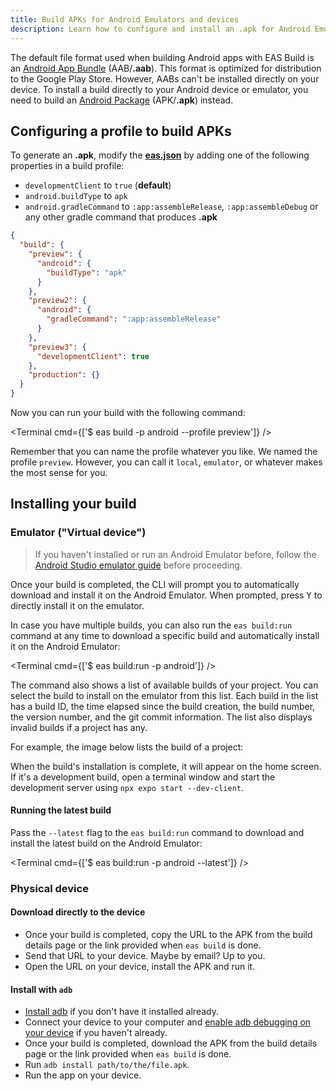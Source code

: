 ```yaml
---
title: Build APKs for Android Emulators and devices
description: Learn how to configure and install an .apk for Android Emulators and devices when using EAS Build.
---
```



The default file format used when building Android apps with EAS Build is an [Android App Bundle](https://developer.android.com/platform/technology/app-bundle) (AAB/**.aab**). This format is optimized for distribution to the Google Play Store. However, AABs can't be installed directly on your device. To install a build directly to your Android device or emulator, you need to build an [Android Package](https://en.wikipedia.org/wiki/Android_application_package) (APK/**.apk**) instead.

## Configuring a profile to build APKs

To generate an **.apk**, modify the [**eas.json**](/build/eas-json) by adding one of the following properties in a build profile:

- `developmentClient` to `true` (**default**)
- `android.buildType` to `apk`
- `android.gradleCommand` to `:app:assembleRelease`, `:app:assembleDebug` or any other gradle command that produces **.apk**

```json eas.json
{
  "build": {
    "preview": {
      "android": {
        "buildType": "apk"
      }
    },
    "preview2": {
      "android": {
        "gradleCommand": ":app:assembleRelease"
      }
    },
    "preview3": {
      "developmentClient": true
    },
    "production": {}
  }
}
```

Now you can run your build with the following command:

<Terminal cmd={['$ eas build -p android --profile preview']} />

Remember that you can name the profile whatever you like. We named the profile `preview`. However, you can call it `local`, `emulator`, or whatever makes the most sense for you.

## Installing your build

### Emulator ("Virtual device")

> If you haven't installed or run an Android Emulator before, follow the [Android Studio emulator guide](/workflow/android-studio-emulator) before proceeding.

Once your build is completed, the CLI will prompt you to automatically download and install it on the Android Emulator. When prompted, press <kbd>Y</kbd> to directly install it on the emulator.

In case you have multiple builds, you can also run the `eas build:run` command at any time to download a specific build and automatically install it on the Android Emulator:

<Terminal cmd={['$ eas build:run -p android']} />

The command also shows a list of available builds of your project. You can select the build to install on the emulator from this list. Each build in the list has a build ID, the time elapsed since the build creation, the build number, the version number, and the git commit information. The list also displays invalid builds if a project has any.

For example, the image below lists the build of a project:

<ImageSpotlight
  alt="Running eas build:run command shows a list of available builds in a project."
  src="/static/images/eas-build/eas-build-run-on-android.png"
/>

When the build's installation is complete, it will appear on the home screen. If it's a development build, open a terminal window and start the development server using `npx expo start --dev-client`.

#### Running the latest build

Pass the `--latest` flag to the `eas build:run` command to download and install the latest build on the Android Emulator:

<Terminal cmd={['$ eas build:run -p android --latest']} />

### Physical device

#### Download directly to the device

- Once your build is completed, copy the URL to the APK from the build details page or the link provided when `eas build` is done.
- Send that URL to your device. Maybe by email? Up to you.
- Open the URL on your device, install the APK and run it.

#### Install with `adb`

- [Install adb](https://developer.android.com/studio/command-line/adb) if you don't have it installed already.
- Connect your device to your computer and [enable adb debugging on your device](https://developer.android.com/studio/command-line/adb#Enabling) if you haven't already.
- Once your build is completed, download the APK from the build details page or the link provided when `eas build` is done.
- Run `adb install path/to/the/file.apk`.
- Run the app on your device.
